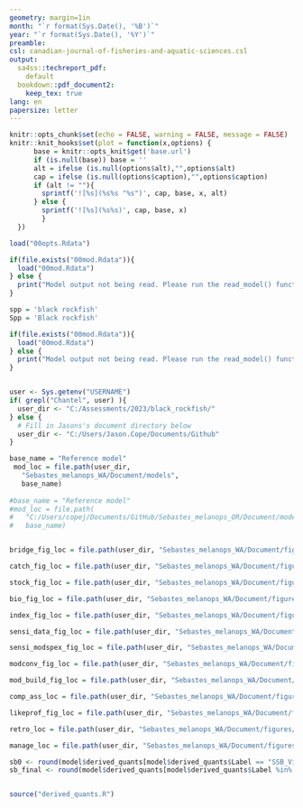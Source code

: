 ```yaml
---
geometry: margin=1in
month: "`r format(Sys.Date(), '%B')`"
year: "`r format(Sys.Date(), '%Y')`"
preamble: 
csl: canadian-journal-of-fisheries-and-aquatic-sciences.csl
output:
  sa4ss::techreport_pdf:
    default
  bookdown::pdf_document2:
    keep_tex: true
lang: en
papersize: letter
---
```


```r
knitr::opts_chunk$set(echo = FALSE, warning = FALSE, message = FALSE)
knitr::knit_hooks$set(plot = function(x,options) {
      base = knitr::opts_knit$get('base.url')
      if (is.null(base)) base = ''
      alt = ifelse (is.null(options$alt),"",options$alt)
      cap = ifelse (is.null(options$caption),"",options$caption)
      if (alt != ""){
        sprintf('![%s](%s%s "%s")', cap, base, x, alt)
      } else {
        sprintf('![%s](%s%s)', cap, base, x)
        }
  })

load("00opts.Rdata")

if(file.exists("00mod.Rdata")){
  load("00mod.Rdata")
} else {
  print("Model output not being read. Please run the read_model() function.")
}

spp = 'black rockfish'
Spp = 'Black rockfish'

if(file.exists("00mod.Rdata")){
  load("00mod.Rdata")
} else {
  print("Model output not being read. Please run the read_model() function.")
}


user <- Sys.getenv("USERNAME")
if( grepl("Chantel", user) ){
  user_dir <- "C:/Assessments/2023/black_rockfish/"
} else {
  # Fill in Jasons's document directory below
  user_dir <- "C:/Users/Jason.Cope/Documents/Github"
}

base_name = "Reference model"
 mod_loc = file.path(user_dir,
   "Sebastes_melanops_WA/Document/models",
   base_name)
   
#base_name = "Reference model"
#mod_loc = file.path(
#   "C:/Users/copej/Documents/GitHub/Sebastes_melanops_OR/Document/models",
#   base_name)


bridge_fig_loc = file.path(user_dir, "Sebastes_melanops_WA/Document/figures/Bridge")

catch_fig_loc = file.path(user_dir, "Sebastes_melanops_WA/Document/figures/catches")

stock_fig_loc = file.path(user_dir, "Sebastes_melanops_WA/Document/figures/stock")

bio_fig_loc = file.path(user_dir, "Sebastes_melanops_WA/Document/figures/biology_plots")

index_fig_loc = file.path(user_dir, "Sebastes_melanops_WA/Document/figures/index")

sensi_data_fig_loc = file.path(user_dir, "Sebastes_melanops_WA/Document/figures/sensi_data")

sensi_modspex_fig_loc = file.path(user_dir, "Sebastes_melanops_WA/Document/figures/sensi_modspex")

modconv_fig_loc = file.path(user_dir, "Sebastes_melanops_WA/Document/figures/modconverge")

mod_build_fig_loc = file.path(user_dir, "Sebastes_melanops_WA/Document/figures/modbuild")

comp_ass_loc = file.path(user_dir, "Sebastes_melanops_WA/Document/figures/comp_2015_2023")

likeprof_fig_loc = file.path(user_dir, "Sebastes_melanops_WA/Document/figures/likelihoods")

retro_loc = file.path(user_dir, "Sebastes_melanops_WA/Document/figures/retro")

manage_loc = file.path(user_dir, "Sebastes_melanops_WA/Document/figures/management")

sb0 <- round(model$derived_quants[model$derived_quants$Label == "SSB_Virgin", "Value"], 2)
sb_final <- round(model$derived_quants[model$derived_quants$Label %in% paste0("SSB_", model$endyr + 1), "Value"], 2)


source("derived_quants.R")

```
